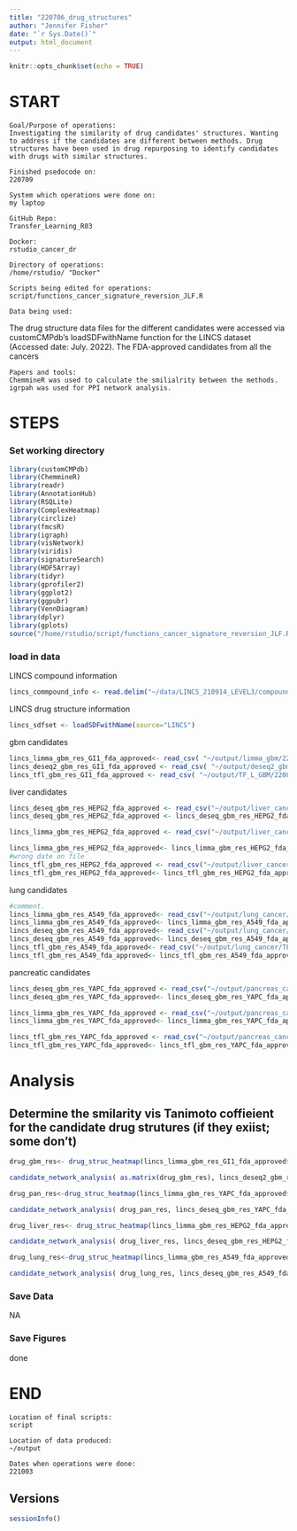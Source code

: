 ```yaml
---
title: "220706_drug_structures"
author: "Jennifer Fisher"
date: "`r Sys.Date()`"
output: html_document
---
```


```r
knitr::opts_chunk$set(echo = TRUE)
```
# START 
    Goal/Purpose of operations: 
    Investigating the similarity of drug candidates' structures. Wanting to address if the candidates are different between methods. Drug structures have been used in drug repurposing to identify candidates with drugs with similar structures. 
    
    Finished psedocode on: 
    220709
    
    System which operations were done on: 
    my laptop
    
    GitHub Repo:
    Transfer_Learning_R03
    
    Docker:
    rstudio_cancer_dr
    
    Directory of operations: 
    /home/rstudio/ "Docker"
    
    Scripts being edited for operations: 
    script/functions_cancer_signature_reversion_JLF.R
    
    Data being used:
   The drug structure data files for the different candidates were accessed via customCMPdb’s loadSDFwithName function for the LINCS dataset (Accessed date: July. 2022). 
   The FDA-approved candidates from all the cancers
    
    Papers and tools: 
    ChemmineR was used to calculate the smilialrity between the methods. 
    igrpah was used for PPI network analysis. 
    

# STEPS
### Set working directory 
```r
library(customCMPdb)
library(ChemmineR)
library(readr)
library(AnnotationHub)
library(RSQLite)
library(ComplexHeatmap)
library(circlize)
library(fmcsR)
library(igraph)
library(visNetwork)
library(viridis)
library(signatureSearch)
library(HDF5Array)
library(tidyr)
library(gprofiler2)
library(ggplot2)
library(ggpubr)
library(VennDiagram)
library(dplyr)
library(gplots)
source("/home/rstudio/script/functions_cancer_signature_reversion_JLF.R")
```
### load in data

LINCS compound information
```r
lincs_commpound_info <- read.delim("~/data/LINCS_210914_LEVEL3/compoundinfo_beta.txt")
```

LINCS drug structure information 
```r
lincs_sdfset <- loadSDFwithName(source="LINCS")
```

gbm candidates
```r
lincs_limma_gbm_res_GI1_fda_approved<- read_csv( "~/output/limma_gbm/220808_SR_LINCS_GBM_top_RES_all.csv")
lincs_deseq2_gbm_res_GI1_fda_approved <- read_csv( "~/output/deseq2_gbm/220928_SR_LINCS_GBM_DESEQ2_RES_all.csv")
lincs_tfl_gbm_res_GI1_fda_approved <- read_csv( "~/output/TF_L_GBM/220808_SR_LINCS_GBM_top_RES_all.csv")
```

liver candidates
```r
lincs_deseq_gbm_res_HEPG2_fda_approved <- read_csv("~/output/liver_cancer/deseq2_res/220929_SR_LINCS_LIHC_DESEQ2_RES_tau.csv")
lincs_deseq_gbm_res_HEPG2_fda_approved <- lincs_deseq_gbm_res_HEPG2_fda_approved [lincs_deseq_gbm_res_HEPG2_fda_approved$fda_approved== TRUE,]

lincs_limma_gbm_res_HEPG2_fda_approved <- read_csv("~/output/liver_cancer/limma_res/220808_SR_LINCS_LIHC_limma_RES_tau.csv")

lincs_limma_gbm_res_HEPG2_fda_approved<- lincs_limma_gbm_res_HEPG2_fda_approved[ lincs_limma_gbm_res_HEPG2_fda_approved$fda_approved== TRUE,]
#wrong date on file
lincs_tfl_gbm_res_HEPG2_fda_approved <- read_csv("~/output/liver_cancer/TFL_res/220602_SR_LINCS_LIHC_TFL_RES_tau.csv")
lincs_tfl_gbm_res_HEPG2_fda_approved<- lincs_tfl_gbm_res_HEPG2_fda_approved[ lincs_tfl_gbm_res_HEPG2_fda_approved$fda_approved == TRUE, ]
```

lung candidates
```r
#comment.   
lincs_limma_gbm_res_A549_fda_approved<- read_csv("~/output/lung_cancer/limma_res/220808_SR_LINCS_LUAD_limma_RES_tau.csv")
lincs_limma_gbm_res_A549_fda_approved<- lincs_limma_gbm_res_A549_fda_approved[lincs_limma_gbm_res_A549_fda_approved$fda_approved == TRUE, ]
lincs_deseq_gbm_res_A549_fda_approved<- read_csv("~/output/lung_cancer/deseq2_res/220929_SR_LINCS_LUAD_DESEQ2_RES_tau.csv")
lincs_deseq_gbm_res_A549_fda_approved<- lincs_deseq_gbm_res_A549_fda_approved[lincs_deseq_gbm_res_A549_fda_approved$fda_approved == TRUE, ]
lincs_tfl_gbm_res_A549_fda_approved<- read_csv("~/output/lung_cancer/TFL_res/220808_SR_LINCS_LUAD_TFL_RES_tau.csv")
lincs_tfl_gbm_res_A549_fda_approved<- lincs_tfl_gbm_res_A549_fda_approved[lincs_tfl_gbm_res_A549_fda_approved$fda_approved==TRUE,]
```

pancreatic candidates
```r
lincs_deseq_gbm_res_YAPC_fda_approved <- read_csv("~/output/pancreas_cancer/deseq2_res/220929_SR_LINCS_PAAD_DESEQ2_RES_tau.csv")
lincs_deseq_gbm_res_YAPC_fda_approved<- lincs_deseq_gbm_res_YAPC_fda_approved[lincs_deseq_gbm_res_YAPC_fda_approved$fda_approved == TRUE,]

lincs_limma_gbm_res_YAPC_fda_approved <- read_csv("~/output/pancreas_cancer/limma_res/220808_SR_LINCS_PAAD_limma_RES_tau.csv")
lincs_limma_gbm_res_YAPC_fda_approved<- lincs_limma_gbm_res_YAPC_fda_approved[lincs_limma_gbm_res_YAPC_fda_approved$fda_approved ==TRUE, ]

lincs_tfl_gbm_res_YAPC_fda_approved <- read_csv("~/output/pancreas_cancer/TFL_res/220808_SR_LINCS_PAAD_TFL_RES_tau.csv")
lincs_tfl_gbm_res_YAPC_fda_approved<- lincs_tfl_gbm_res_YAPC_fda_approved[ lincs_tfl_gbm_res_YAPC_fda_approved$fda_approved ==TRUE,]
```

# Analysis

## Determine the smilarity vis Tanimoto coffieient for the candidate drug strutures (if they exiist; some don't)

```r
drug_gbm_res<- drug_struc_heatmap(lincs_limma_gbm_res_GI1_fda_approved$pert,  lincs_deseq2_gbm_res_GI1_fda_approved$pert, lincs_tfl_gbm_res_GI1_fda_approved$pert, "~/output/gbm_plots/220830_drug_struct_gbm_Tanimoto_Coefficient.png")
```

```r
candidate_network_analysis( as.matrix(drug_gbm_res), lincs_deseq2_gbm_res_GI1_fda_approved$pert, lincs_limma_gbm_res_GI1_fda_approved$pert, lincs_tfl_gbm_res_GI1_fda_approved$pert, quantile= 9, header= "~/output/gbm_plots/220830_drug_struct_gbm_Tanimoto_Coefficient")
```


```r
drug_pan_res<-drug_struc_heatmap(lincs_limma_gbm_res_YAPC_fda_approved$pert,  lincs_deseq_gbm_res_YAPC_fda_approved$pert, lincs_tfl_gbm_res_YAPC_fda_approved$pert, "~/output/pancreas_cancer/220830_drug_struct_yapc_Tanimoto_Coefficient.png")
```

```r
candidate_network_analysis( drug_pan_res, lincs_deseq_gbm_res_YAPC_fda_approved$pert, lincs_limma_gbm_res_YAPC_fda_approved$pert, lincs_tfl_gbm_res_YAPC_fda_approved$pert, quantile= 9, header= "~/output/pancreas_cancer/220830_drug_struct_yapc_Tanimoto_Coefficient")
```

```r
drug_liver_res<- drug_struc_heatmap(lincs_limma_gbm_res_HEPG2_fda_approved$pert,  lincs_deseq_gbm_res_HEPG2_fda_approved$pert, lincs_tfl_gbm_res_HEPG2_fda_approved$pert, "~/output/liver_cancer/220830_drug_struct_liver_Tanimoto_Coefficient.png")
```

```r
candidate_network_analysis( drug_liver_res, lincs_deseq_gbm_res_HEPG2_fda_approved$pert, lincs_limma_gbm_res_HEPG2_fda_approved$pert, lincs_tfl_gbm_res_HEPG2_fda_approved$per, quantile= 9, header= "~/output/liver_cancer/220830_drug_struct_liver_Tanimoto_Coefficient")
```

```r
drug_lung_res<-drug_struc_heatmap(lincs_limma_gbm_res_A549_fda_approved$pert,  lincs_deseq_gbm_res_A549_fda_approved$pert, lincs_tfl_gbm_res_A549_fda_approved$pert, "~/output/lung_cancer/220830_drug_struct_lung_Tanimoto_Coefficient.png")
```

```r
candidate_network_analysis( drug_lung_res, lincs_deseq_gbm_res_A549_fda_approved$pert, lincs_limma_gbm_res_A549_fda_approved$pert, lincs_tfl_gbm_res_A549_fda_approved$pert, "~/output/lung_cancer/220830_drug_struct_lung_Tanimoto_Coefficien", quantile= 9)
```


### Save Data
NA

### Save Figures
done
    
# END
    Location of final scripts:
    script 
    
    Location of data produced:
    ~/output
    
    Dates when operations were done:
    221003
    
## Versions
```r
sessionInfo()
```

